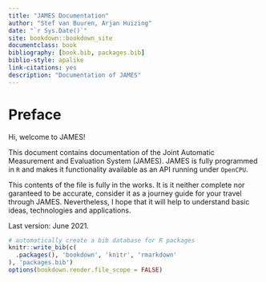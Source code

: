```yaml
--- 
title: "JAMES Documentation"
author: "Stef van Buuren, Arjan Huizing"
date: "`r Sys.Date()`"
site: bookdown::bookdown_site
documentclass: book
bibliography: [book.bib, packages.bib]
biblio-style: apalike
link-citations: yes
description: "Documentation of JAMES"
---
```


# Preface {-}

Hi, welcome to JAMES!

This document contains documentation of the Joint Automatic Measurement and Evaluation System (JAMES). JAMES is fully programmed in `R` and makes it functionality available as an API running under `OpenCPU`.

This contents of the file is fully in the works. It is it neither complete nor garanteed to be accurate, consider it as a journey guide for your travel through JAMES. Nevertheless, I hope that it will help to understand basic ideas, technologies and applications.

Last version: June 2021.


```r
# automatically create a bib database for R packages
knitr::write_bib(c(
  .packages(), 'bookdown', 'knitr', 'rmarkdown'
), 'packages.bib')
options(bookdown.render.file_scope = FALSE)
```
